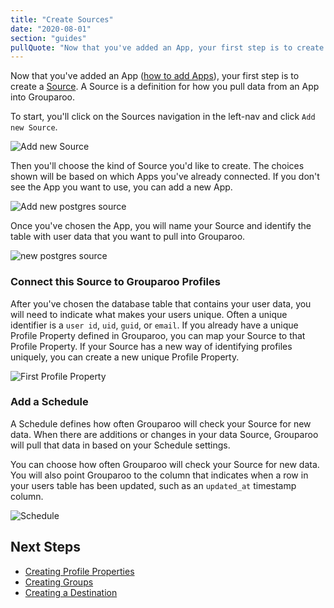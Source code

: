 ```yaml
---
title: "Create Sources"
date: "2020-08-01"
section: "guides"
pullQuote: "Now that you've added an App, your first step is to create a Source. A Source is a definition for how you pull data from an App into Grouparoo."
---
```


Now that you've added an App ([how to add Apps](/docs/guides/add-apps)), your first step is to create a [Source](/docs/guides/product-concepts). A Source is a definition for how you pull data from an App into Grouparoo.

To start, you'll click on the Sources navigation in the left-nav and click `Add new Source`.

<Image
  centered
  source="Add new Source"
  alt="Add new Source"
  src="docs/guides/add-new-source.png"
/>

Then you'll choose the kind of Source you'd like to create. The choices shown will be based on which Apps you've already connected. If you don't see the App you want to use, you can add a new App.

<Image
  centered
  source="Add new postgres source"
  alt="Add new postgres source"
  src="docs/guides/add-new-source-choose-app.png"
/>

Once you've chosen the App, you will name your Source and identify the table with user data that you want to pull into Grouparoo.

<Image
  centered
  source="new postgres source"
  alt="new postgres source"
  src="docs/guides/new-source-postgres.png"
/>

### Connect this Source to Grouparoo Profiles

After you've chosen the database table that contains your user data, you will need to indicate what makes your users unique. Often a unique identifier is a `user id`, `uid`, `guid`, or `email`. If you already have a unique Profile Property defined in Grouparoo, you can map your Source to that Profile Property. If your Source has a new way of identifying profiles uniquely, you can create a new unique Profile Property.

<Image
  centered
  source="First Profile Property"
  alt="First Profile Property"
  src="docs/guides/new-source-bootstrap.png"
/>

### Add a Schedule

A Schedule defines how often Grouparoo will check your Source for new data. When there are additions or changes in your data Source, Grouparoo will pull that data in based on your Schedule settings.

You can choose how often Grouparoo will check your Source for new data. You will also point Grouparoo to the column that indicates when a row in your users table has been updated, such as an `updated_at` timestamp column.

<Image
  centered
  source="Schedule"
  alt="Schedule"
  src="docs/guides/new-source-schedule.png"
/>

## Next Steps

- [Creating Profile Properties](/docs/guides/create-profile-properties)
- [Creating Groups](/docs/guides/create-groups)
- [Creating a Destination](/docs/guides/create-destinations)
